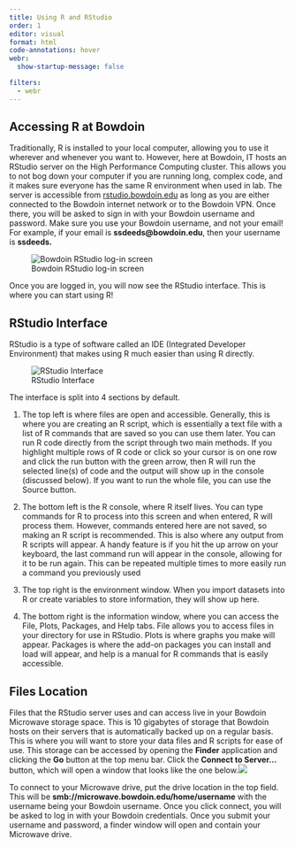 ```yaml
---
title: Using R and RStudio
order: 1
editor: visual
format: html
code-annotations: hover
webr:
  show-startup-message: false

filters:
  - webr
---
```


## Accessing R at Bowdoin

Traditionally, R is installed to your local computer, allowing you to use it wherever and whenever you want to. However, here at Bowdoin, IT hosts an RStudio server on the High Performance Computing cluster. This allows you to not bog down your computer if you are running long, complex code, and it makes sure everyone has the same R environment when used in lab. The server is accessible from [rstudio.bowdoin.edu](https://rstudio.bowdoin.edu) as long as you are either connected to the Bowdoin internet network or to the Bowdoin VPN. Once there, you will be asked to sign in with your Bowdoin username and password. Make sure you use your Bowdoin username, and not your email! For example, if your email is **ssdeeds\@bowdoin.edu**, then your username is **ssdeeds.**

![Bowdoin RStudio log-in screen](/images/posit_login.png){fig-alt="A screenshot of the Bowdoin RStudio login screen"}

Once you are logged in, you will now see the RStudio interface. This is where you can start using R!

## RStudio Interface

RStudio is a type of software called an IDE (Integrated Developer Environment) that makes using R much easier than using R directly.

![RStudio Interface](/images/rstudio_interface.png){fig-alt="Screenshot of the RStudio interface accessible from the Bowdoin RStudio server"}

The interface is split into 4 sections by default.

1.  The top left is where files are open and accessible. Generally, this is where you are creating an R script, which is essentially a text file with a list of R commands that are saved so you can use them later. You can run R code directly from the script through two main methods. If you highlight multiple rows of R code or click so your cursor is on one row and click the run button with the green arrow, then R will run the selected line(s) of code and the output will show up in the console (discussed below). If you want to run the whole file, you can use the Source button.

2.  The bottom left is the R console, where R itself lives. You can type commands for R to process into this screen and when entered, R will process them. However, commands entered here are not saved, so making an R script is recommended. This is also where any output from R scripts will appear. A handy feature is if you hit the up arrow on your keyboard, the last command run will appear in the console, allowing for it to be run again. This can be repeated multiple times to more easily run a command you previously used

3.  The top right is the environment window. When you import datasets into R or create variables to store information, they will show up here.

4.  The bottom right is the information window, where you can access the File, Plots, Packages, and Help tabs. File allows you to access files in your directory for use in RStudio. Plots is where graphs you make will appear. Packages is where the add-on packages you can install and load will appear, and help is a manual for R commands that is easily accessible.

## Files Location

Files that the RStudio server uses and can access live in your Bowdoin Microwave storage space. This is 10 gigabytes of storage that Bowdoin hosts on their servers that is automatically backed up on a regular basis. This is where you will want to store your data files and R scripts for ease of use. This storage can be accessed by opening the **Finder** application and clicking the **Go** button at the top menu bar. Click the **Connect to Server...** button, which will open a window that looks like the one below.![](/images/connect_to_server.png)

To connect to your Microwave drive, put the drive location in the top field. This will be **smb://microwave.bowdoin.edu/home/username** with the username being your Bowdoin username. Once you click connect, you will be asked to log in with your Bowdoin credentials. Once you submit your username and password, a finder window will open and contain your Microwave drive.
